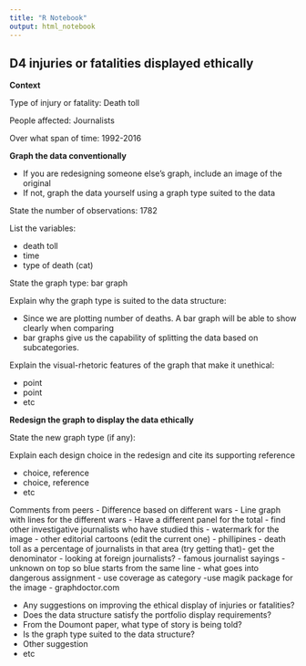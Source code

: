 ```yaml
---
title: "R Notebook"
output: html_notebook
---
```


## D4 injuries or fatalities displayed ethically  

**Context** 

Type of injury or fatality: Death toll

People affected: Journalists

Over what span of time: 1992-2016



**Graph the data conventionally**

- If you are redesigning someone else's graph, include an image of the original 
- If not, graph the data yourself using a graph type suited to the data  

State the number of observations:  1782

List the variables: 

- death toll 
- time
- type of death (cat)

State the graph type: bar graph

Explain why the graph type is suited to the data structure: 

- Since we are plotting number of deaths. A bar graph will be able to show clearly when comparing
- bar graphs give us the capability of splitting the data based on subcategories.

Explain the visual-rhetoric features of the graph that make it unethical:  

- point 
- point 
- etc

**Redesign the graph to display the data ethically**

State the new graph type (if any): 

Explain each design choice in the redesign and cite its supporting reference 

- choice, reference 
- choice, reference 
- etc 

Comments from peers 
- Difference based on different wars
- Line graph with lines for the different wars
- Have a different panel for the total
- find other investigative journalists who have studied this
- watermark for the image
- other editorial cartoons (edit the current one)
- phillipines
- death toll as a percentage of journalists in that area (try getting that)- get the denominator
- looking at foreign journalists?
- famous journalist sayings
- unknown on top so blue starts from the same line
- what goes into dangerous assignment
- use coverage as category
-use magik package for the image
- graphdoctor.com

- Any suggestions on improving the ethical display of injuries or fatalities? 
- Does the data structure satisfy the portfolio display requirements?  
- From the Doumont paper, what type of story is being told? 
- Is the graph type suited to the data structure? 
- Other suggestion 
- etc
